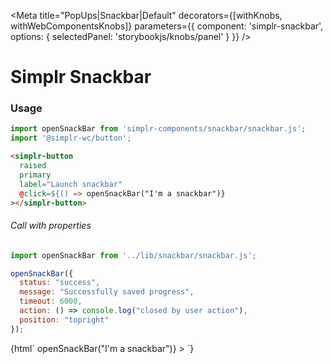 
<Meta
  title="PopUps|Snackbar|Default"
  decorators={[withKnobs, withWebComponentsKnobs]}
  parameters={{ component: 'simplr-snackbar', options: { selectedPanel: 'storybookjs/knobs/panel' } }}
/>

# Simplr Snackbar

### Usage

```js
import openSnackBar from 'simplr-components/snackbar/snackbar.js';
import '@simplr-wc/button';
```

```html
<simplr-button
  raised
  primary
  label="Launch snackbar"
  @click=${() => openSnackBar("I'm a snackbar")}
></simplr-button>
```

###### Call with properties

```js
import openSnackBar from '../lib/snackbar/snackbar.js';

openSnackBar({
  status: "success",
  message: "Successfully saved progress",
  timeout: 6000,
  action: () => console.log("closed by user action"),
  position: "topright"
});

```


<Story name="Simplr Snackbar">
  {html`
  <simplr-button
    raised
    primary
    label="Launch snackbar"
    @click=${() => openSnackBar("I'm a snackbar")}
  ></simplr-button>
  <simplr-snackbar></simplr-snackbar>
  `}
</Story>

<Props of="simplr-snackbar" />
